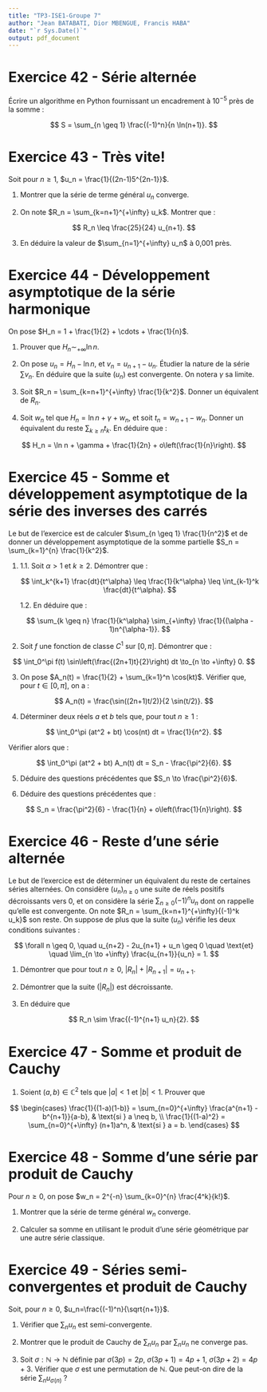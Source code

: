 ```yaml
---
title: "TP3-ISE1-Groupe 7"
author: "Jean BATABATI, Dior MBENGUE, Francis HABA"
date: "`r Sys.Date()`"
output: pdf_document
---
```


# Exercice 42 - Série alternée

Écrire un algorithme en Python fournissant un encadrement à $10^{-5}$ près de la somme :

$$
S = \sum_{n \geq 1} \frac{(-1)^n}{n \ln(n+1)}.
$$

# Exercice 43 - Très vite!

Soit pour $n \geq 1$, $u_n = \frac{1}{(2n-1)5^{2n-1}}$.

1.  Montrer que la série de terme général $u_n$ converge.

2.  On note $R_n = \sum_{k=n+1}^{+\infty} u_k$. Montrer que :

$$
R_n \leq \frac{25}{24} u_{n+1}.
$$

3.  En déduire la valeur de $\sum_{n=1}^{+\infty} u_n$ à 0,001 près.

# Exercice 44 - Développement asymptotique de la série harmonique

On pose $H_n = 1 + \frac{1}{2} + \cdots + \frac{1}{n}$.

1.  Prouver que $H_n \sim_{+\infty} \ln n$.

2.  On pose $u_n = H_n - \ln n$, et $v_n = u_{n+1} - u_n$. Étudier la nature de la série $\sum v_n$. En déduire que la suite $(u_n)$ est convergente. On notera $\gamma$ sa limite.

3.  Soit $R_n = \sum_{k=n+1}^{+\infty} \frac{1}{k^2}$. Donner un équivalent de $R_n$.

4.  Soit $w_n$ tel que $H_n = \ln n + \gamma + w_n$, et soit $t_n = w_{n+1} - w_n$. Donner un équivalent du reste $\sum_{k \geq n} t_k$. En déduire que :

$$
H_n = \ln n + \gamma + \frac{1}{2n} + o\left(\frac{1}{n}\right).
$$

# Exercice 45 - Somme et développement asymptotique de la série des inverses des carrés

Le but de l'exercice est de calculer $\sum_{n \geq 1} \frac{1}{n^2}$ et de donner un développement asymptotique de la somme partielle $S_n = \sum_{k=1}^{n} \frac{1}{k^2}$.

1.  1.1. Soit $\alpha > 1$ et $k \geq 2$. Démontrer que :

    $$
    \int_k^{k+1} \frac{dt}{t^\alpha} \leq \frac{1}{k^\alpha} \leq \int_{k-1}^k \frac{dt}{t^\alpha}.
    $$

    1.2. En déduire que :

    $$
    \sum_{k \geq n} \frac{1}{k^\alpha} \sim_{+\infty} \frac{1}{(\alpha - 1)n^{\alpha-1}}.
    $$

2.  Soit $f$ une fonction de classe $C^1$ sur $[0, \pi]$. Démontrer que :

$$
\int_0^\pi f(t) \sin\left(\frac{(2n+1)t}{2}\right) dt \to_{n \to +\infty} 0.
$$

3.  On pose $A_n(t) = \frac{1}{2} + \sum_{k=1}^n \cos(kt)$. Vérifier que, pour $t \in [0, \pi]$, on a :

$$
A_n(t) = \frac{\sin((2n+1)t/2)}{2 \sin(t/2)}.
$$

4.  Déterminer deux réels $a$ et $b$ tels que, pour tout $n \geq 1$ :

$$
\int_0^\pi (at^2 + bt) \cos(nt) dt = \frac{1}{n^2}.
$$

Vérifier alors que :

$$
\int_0^\pi (at^2 + bt) A_n(t) dt = S_n - \frac{\pi^2}{6}.
$$

5.  Déduire des questions précédentes que $S_n \to \frac{\pi^2}{6}$.

6.  Déduire des questions précédentes que :

$$
S_n = \frac{\pi^2}{6} - \frac{1}{n} + o\left(\frac{1}{n}\right).
$$

# Exercice 46 - Reste d'une série alternée

Le but de l'exercice est de déterminer un équivalent du reste de certaines séries alternées. On considère $(u_n)_{n\geq0}$ une suite de réels positifs décroissants vers $0$, et on considère la série $\sum_{n\geq0}{(-1)^n u_n}$ dont on rappelle qu'elle est convergente. On note $R_n = \sum_{k=n+1}^{+\infty}{(-1)^k u_k}$ son reste. On suppose de plus que la suite $(u_n)$ vérifie les deux conditions suivantes :

$$
\forall n \geq 0, \quad u_{n+2} - 2u_{n+1} + u_n \geq 0 \quad \text{et} \quad \lim_{n \to +\infty} \frac{u_{n+1}}{u_n} = 1.
$$

1.  Démontrer que pour tout $n \geq 0$, $|R_n| + |R_{n+1}| = u_{n+1}$.

2.  Démontrer que la suite $(|R_n|)$ est décroissante.

3.  En déduire que

$$
R_n \sim \frac{(-1)^{n+1} u_n}{2}.
$$

# Exercice 47 - Somme et produit de Cauchy

1.  Soient $(a, b) \in \mathbb{C}^2$ tels que $|a| < 1$ et $|b| < 1$. Prouver que

$$
\begin{cases}
\frac{1}{(1-a)(1-b)} = \sum_{n=0}^{+\infty} \frac{a^{n+1} - b^{n+1}}{a-b}, & \text{si } a \neq b, \\
\frac{1}{(1-a)^2} = \sum_{n=0}^{+\infty} (n+1)a^n, & \text{si } a = b.
\end{cases}
$$

# Exercice 48 - Somme d'une série par produit de Cauchy

Pour $n \geq 0$, on pose $w_n = 2^{-n} \sum_{k=0}^{n} \frac{4^k}{k!}$.

1.  Montrer que la série de terme général $w_n$ converge.

2.  Calculer sa somme en utilisant le produit d'une série géométrique par une autre série classique.

# Exercice 49 - Séries semi-convergentes et produit de Cauchy

Soit, pour $n \geq 0$, $u_n=\frac{(-1)^n}{\sqrt{n+1}}$.

1.  Vérifier que $\sum_n u_n$ est semi-convergente.

2.  Montrer que le produit de Cauchy de $\sum_n u_n$ par $\sum_n u_n$ ne converge pas.

3.  Soit $\sigma : \mathbb{N} \to \mathbb{N}$ définie par $\sigma(3p) = 2p$, $\sigma(3p+1) = 4p+1$, $\sigma(3p+2) = 4p+3$. Vérifier que $\sigma$ est une permutation de $\mathbb{N}$. Que peut-on dire de la série $\sum_n u_{\sigma(n)}$ ?

